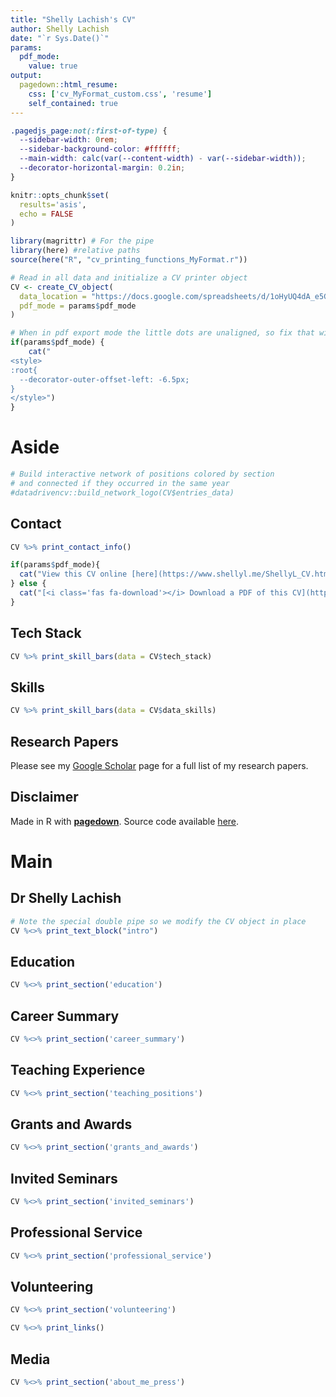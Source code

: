 ```yaml
---
title: "Shelly Lachish's CV"
author: Shelly Lachish
date: "`r Sys.Date()`"
params:
  pdf_mode:
    value: true
output:
  pagedown::html_resume:
    css: ['cv_MyFormat_custom.css', 'resume']
    self_contained: true
---
```


```css
.pagedjs_page:not(:first-of-type) {
  --sidebar-width: 0rem;
  --sidebar-background-color: #ffffff;
  --main-width: calc(var(--content-width) - var(--sidebar-width));
  --decorator-horizontal-margin: 0.2in;
}
```

```r
knitr::opts_chunk$set(
  results='asis', 
  echo = FALSE
)

library(magrittr) # For the pipe
library(here) #relative paths
source(here("R", "cv_printing_functions_MyFormat.r"))

# Read in all data and initialize a CV printer object
CV <- create_CV_object(
  data_location = "https://docs.google.com/spreadsheets/d/1oHyUQ4dA_e5G2WHl8p2nszinrBz6gKxsR5Xve_P09Gs",  
  pdf_mode = params$pdf_mode
)

```


```r
# When in pdf export mode the little dots are unaligned, so fix that with some conditional CSS.
if(params$pdf_mode) {
    cat("
<style>
:root{
  --decorator-outer-offset-left: -6.5px;
}
</style>")
}
```

Aside
================================================================================

```r
# Build interactive network of positions colored by section
# and connected if they occurred in the same year
#datadrivencv::build_network_logo(CV$entries_data)
```


Contact {#contact .specialcontact}
--------------------------------------------------------------------------------

```r
CV %>% print_contact_info()
```


```r
if(params$pdf_mode){
  cat("View this CV online [here](https://www.shellyl.me/ShellyL_CV.html)")
} else {
  cat("[<i class='fas fa-download'></i> Download a PDF of this CV](https://github.com/shellylac/CV_datadrivencv/blob/master/cv_versions/ShellyL_CV.pdf)")
}
```


Tech Stack {#techstack}
--------------------------------------------------------------------------------

```r
CV %>% print_skill_bars(data = CV$tech_stack)
```

Skills {#dataskills}
--------------------------------------------------------------------------------

```r
CV %>% print_skill_bars(data = CV$data_skills)
```


<!-- Research Papers {#researchskills} -->
<!-- -------------------------------------------------------------------------------- -->

<!-- ```{r skills_bar_researchpapers} -->
<!-- CV %>% print_skill_bars(data = CV$research_papers) -->
<!-- ``` -->

Research Papers
--------------------------------------------------------------------------------
Please see my [Google Scholar](https://scholar.google.co.uk/citations?user=mt4I9G0AAAAJ&hl=en) page for a full list of my research papers.


Disclaimer {#disclaimer}
--------------------------------------------------------------------------------

Made in R with [**pagedown**](https://github.com/rstudio/pagedown).
Source code available [here](https://github.com/shellylac/CV_datadrivencv).
<!-- Last updated on `r Sys.Date()`. -->


Main
================================================================================

Dr Shelly Lachish {#title}
--------------------------------------------------------------------------------

```r
# Note the special double pipe so we modify the CV object in place
CV %<>% print_text_block("intro") 
```


Education {data-icon=graduation-cap data-concise=true}
--------------------------------------------------------------------------------

```r
CV %<>% print_section('education')
```


Career Summary {data-icon=laptop}
--------------------------------------------------------------------------------

```r
CV %<>% print_section('career_summary')
```


<!-- Scientific Publications {data-icon=book} -->
<!-- -------------------------------------------------------------------------------- -->

<!-- ```{r academic_articles} -->
<!-- CV %<>% print_section('academic_articles') -->
<!-- ``` -->


<!-- These breaks just force a new page so section doesnt get cut off -->
<!-- #<br> -->
<!-- #<br> -->
<!-- #<br> -->

Teaching Experience {data-icon=chalkboard-teacher}
--------------------------------------------------------------------------------

```r
CV %<>% print_section('teaching_positions')
```


Grants and Awards  {data-icon=medal}
--------------------------------------------------------------------------------

<!-- ```{r grants}
<!-- CV %<>% print_section('grants_and_awards_list')
<!-- ``` --->

```r
CV %<>% print_section('grants_and_awards')
```

Invited Seminars  {data-icon=comments}
--------------------------------------------------------------------------------

<!-- ```{r seminars}
<!-- CV %<>% print_section('invited_seminars_list')
<!-- ``` --->

```r
CV %<>% print_section('invited_seminars')
```


Professional Service  {data-icon=group}
--------------------------------------------------------------------------------

<!-- ```{r prof_service}
<!-- CV %<>% print_section('professional_service_list')
<!-- ``` --->


```r
CV %<>% print_section('professional_service')
```


Volunteering  {data-icon=hands-helping}
--------------------------------------------------------------------------------

```r
CV %<>% print_section('volunteering')
```


```r
CV %<>% print_links()
```

Media  {data-icon=newspaper}
--------------------------------------------------------------------------------

```r
CV %<>% print_section('about_me_press')
```
